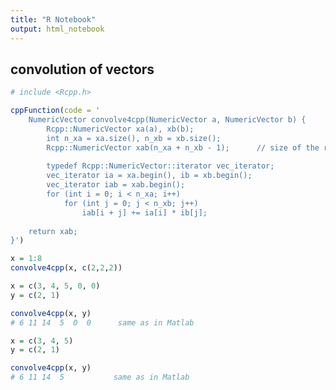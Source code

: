 ```yaml
---
title: "R Notebook"
output: html_notebook
---
```


## convolution of vectors


```r

# include <Rcpp.h>

cppFunction(code = '
    NumericVector convolve4cpp(NumericVector a, NumericVector b) {
        Rcpp::NumericVector xa(a), xb(b);
        int n_xa = xa.size(), n_xb = xb.size();
        Rcpp::NumericVector xab(n_xa + n_xb - 1);      // size of the result vector
        
        typedef Rcpp::NumericVector::iterator vec_iterator;
        vec_iterator ia = xa.begin(), ib = xb.begin();
        vec_iterator iab = xab.begin();
        for (int i = 0; i < n_xa; i++)
            for (int j = 0; j < n_xb; j++)
                iab[i + j] += ia[i] * ib[j];
    
    return xab;
}')

x = 1:8
convolve4cpp(x, c(2,2,2))

```

```r
x = c(3, 4, 5, 0, 0)
y = c(2, 1)

convolve4cpp(x, y)
# 6 11 14  5  0  0      same as in Matlab
```

```r
x = c(3, 4, 5)
y = c(2, 1)

convolve4cpp(x, y)
# 6 11 14  5           same as in Matlab
```